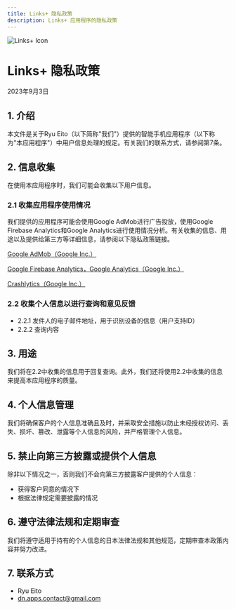 ```yaml
---
title: Links+ 隐私政策
description: Links+ 应用程序的隐私政策
---
```


<div style={{display: 'flex', alignItems: 'center', gap: '12px', marginBottom: '1rem'}}>
  <img 
    src="/img/app_icons/links.png" 
    alt="Links+ Icon"
    style={{width: '48px', height: '48px', borderRadius: '12px'}}
  />
  <h1 style={{margin: 0}}>Links+ 隐私政策</h1>
</div>
2023年9月3日

## 1. 介绍
本文件是关于Ryu Eito（以下简称"我们"）提供的智能手机应用程序（以下称为"本应用程序"）中用户信息处理的规定。有关我们的联系方式，请参阅第7条。

## 2. 信息收集
在使用本应用程序时，我们可能会收集以下用户信息。

### 2.1 收集应用程序使用情况
我们提供的应用程序可能会使用Google AdMob进行广告投放，使用Google Firebase Analytics和Google Analytics进行使用情况分析。有关收集的信息、用途以及提供给第三方等详细信息，请参阅以下隐私政策链接。

[Google AdMob（Google Inc.）](http://www.google.com/intl/ja/policies/technologies/ads/)

[Google Firebase Analytics，Google Analytics（Google Inc.）](https://policies.google.com/privacy?hl=ja)

[Crashlytics（Google Inc.）](https://fabric.io/terms)

### 2.2 收集个人信息以进行查询和意见反馈
* 2.2.1 发件人的电子邮件地址，用于识别设备的信息（用户支持ID）
* 2.2.2 查询内容

## 3. 用途
我们将在2.2中收集的信息用于回复查询。此外，我们还将使用2.2中收集的信息来提高本应用程序的质量。

## 4. 个人信息管理
我们将确保客户的个人信息准确且及时，并采取安全措施以防止未经授权访问、丢失、损坏、篡改、泄露等个人信息的风险，并严格管理个人信息。

## 5. 禁止向第三方披露或提供个人信息
除非以下情况之一，否则我们不会向第三方披露客户提供的个人信息：
* 获得客户同意的情况下
* 根据法律规定需要披露的情况

## 6. 遵守法律法规和定期审查
我们将遵守适用于持有的个人信息的日本法律法规和其他规范，定期审查本政策内容并努力改进。

## 7. 联系方式
* Ryu Eito
* dn.apps.contact@gmail.com